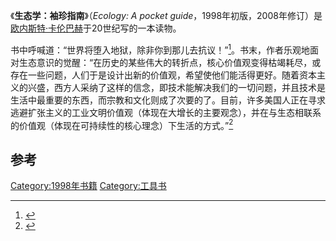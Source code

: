 《'''生态学：袖珍指南'''》（''Ecology: A pocket guide''，1998年初版，2008年修订）是[[欧内斯特·卡伦巴赫|欧内斯特·卡伦巴赫]]于20世纪写的一本读物。

书中呼喊道：“世界将堕入地狱，除非你到那儿去抗议！”<ref>{{cite book |author=Ernest Callenbach |title=Ecology: A pocket guide |url=http://www.ecotopia.org/about/ecologyreview.html |accessdate=2010-01-21 |year=2008 |publisher=加州大学出版社（University of California Press） |location=加州伯克利和洛杉矶（Berkeley and Los Angeles, California） |isbn=9780520257191 |quote=The world is going to hell unless you get out there and protest! |archive-url=https://web.archive.org/web/20090403060253/http://www.ecotopia.org/about/ecologyreview.html |archive-date=2009-04-03 |dead-url=yes }}</ref>。书末，作者乐观地面对生态意识的觉醒：“在历史的某些伟大的转折点，核心价值观变得枯竭耗尽，或存在一些问题，人们于是设计出新的价值观，希望使他们能活得更好。随着资本主义的兴盛，西方人采纳了这样的信念，即技术能解决我们的一切问题，并且技术是生活中最重要的东西，而宗教和文化则成了次要的了。目前，许多美国人正在寻求逃避扩张主义的工业文明价值观（体现在大增长的主要观念），并在与生态相联系的价值观（体现在可持续性的核心理念）下生活的方式。”<ref>{{cite book |author=Ernest Callenbach |title=Ecology: A pocket guide |url=http://www.ecotopia.org/about/ecologyreview.html |accessdate=2010-01-21 |year=2008 |publisher=加州大学出版社（University of California Press） |location=加州伯克利和洛杉矶（Berkeley and Los Angeles, California） |isbn=9780520257191 |quote=At some great turning points in history, dominant values become exhausted or problematic and people work out new values that they hope will enable them to survive better. With the rise of capitalism, Western peoples have adopted the belief that technology can solve all our problems and is the most important thing in life while religious and cultural matters have become secondary. At the moment, many Americans are seeking ways to escape the values of expansionist industrialism (embodied in the key idea of Growth) and live by new values associated with ecology (embodied in the key idea of sustainability). |archive-url=https://web.archive.org/web/20090403060253/http://www.ecotopia.org/about/ecologyreview.html |archive-date=2009-04-03 |dead-url=yes }}</ref>

==参考==
{{Reflist}}

{{DEFAULTSORT:Ecology:A Pocket Guide}}
[[Category:1998年书籍|Category:1998年书籍]]
[[Category:工具书|Category:工具书]]